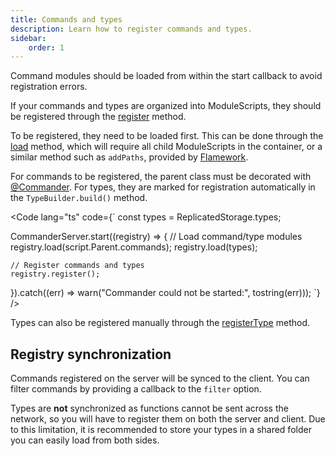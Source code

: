 ```yaml
---
title: Commands and types
description: Learn how to register commands and types.
sidebar:
    order: 1
---
```



<Aside>
Command modules should be loaded from within the start callback to avoid registration errors.
</Aside>

If your commands and types are organized into ModuleScripts, they should be registered
through the [register](/reference/registry#register) method.

To be registered, they need to be loaded first. This can be done through the
[load](/reference/registry#loadcontainer-descendants) method,
which will require all child ModuleScripts in the container, or a similar method
such as `addPaths`,
provided by [Flamework](https://flamework.fireboltofdeath.dev/).

For commands to be registered, the parent class must be decorated with [@Commander](/reference/decorators#@commander).
For types, they are marked for registration automatically in the
`TypeBuilder.build()` method.

<Code lang="ts" code={`
const types = ReplicatedStorage.types;

CommanderServer.start((registry) => {
    // Load command/type modules
    registry.load(script.Parent.commands);
    registry.load(types);

    // Register commands and types
    registry.register();
}).catch((err) => warn("Commander could not be started:", tostring(err)));
`} />

Types can also be registered manually through the
[registerType](/reference/registry#registertypetypes) method.

## Registry synchronization

Commands registered on the server will be synced to the client. You can filter
commands by providing a callback to the `filter` option.

Types are **not** synchronized as functions cannot be sent across the network, so you will
have to register them on both the server and client. Due to this limitation, it is recommended
to store your types in a shared folder you can easily load from both sides.